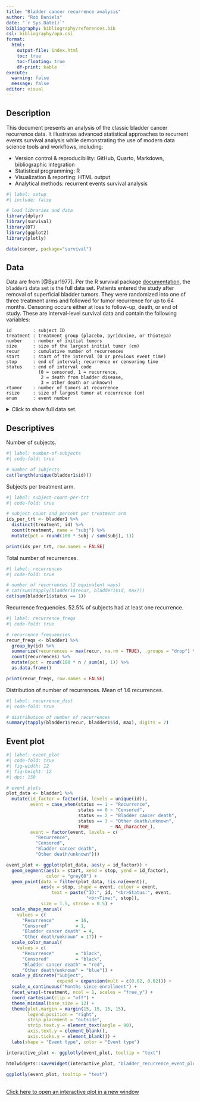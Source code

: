 ```yaml
---
title: "Bladder cancer recurrence analysis"
author: "Rob Daniels"
date: "`r Sys.Date()`"
bibliography: bibliography/references.bib
csl: bibliography/apa.csl
format: 
  html:
    output-file: index.html
    toc: true
    toc-floating: true
    df-print: kable
execute:
  warning: false
  message: false
editor: visual
---
```


## Description

This document presents an analysis of the classic bladder cancer recurrence data. It illustrates advanced statistical approaches to recurrent events survival analysis while demonstrating the use of modern data science tools and workflows, including:

-   Version control & reproducibility: GitHub, Quarto, Markdown, bibliographic integration
-   Statistical programming: R
-   Visualization & reporting: HTML output\
-   Analytical methods: recurrent events survival analysis

```r
#| label: setup
#| include: false

# load libraries and data
library(dplyr)
library(survival)
library(DT)
library(ggplot2)
library(plotly)

data(cancer, package="survival")
```

## Data

Data are from [@Byar1977]. Per the R survival package [documentation](https://rdrr.io/cran/survival/man/bladder.html), the `bladder1` data set is the full data set. Patients entered the study after removal of superficial bladder tumors. They were randomized into one of three treatment arms and followed for tumor recurrence for up to 64 months. Censoring occurs either at loss to follow-up, death, or end of study. These are interval-level survival data and contain the following variables:
```
id        : subject ID
treatment : treatment group (placebo, pyridoxine, or thiotepa)
number    : number of initial tumors
size      : size of the largest initial tumor (cm)
recur     : cumulative number of recurrences
start     : start of the interval (0 or previous event time)
stop      : end of interval; recurrence or censoring time
status    : end of interval code
            (0 = censored, 1 = recurrence, 
             2 = death from bladder disease, 
             3 = other death or unknown)
rtumor    : number of tumors at recurrence
rsize     : size of largest tumor at recurrence (cm)
enum      : event number
```

<details>
<summary>Click to show full data set.</summary>
```r
#| label: full_data
#| echo: false
datatable(bladder1,
          options = list(
            pageLength = 10,
            scrollX = TRUE,
            scrollY = "400px"
            )
)
```
</details>

## Descriptives

Number of subjects.

```r
#| label: number-of-subjects
#| code-fold: true

# number of subjects
cat(length(unique(bladder1$id)))
```

Subjects per treatment arm.

```r
#| label: subject-count-per-trt
#| code-fold: true

# subject count and percent per treatment arm
ids_per_trt <- bladder1 %>%
  distinct(treatment, id) %>%
  count(treatment, name = "subj") %>%
  mutate(pct = round(100 * subj / sum(subj), 1))

print(ids_per_trt, row.names = FALSE)
```

Total number of recurrences.

```r
#| label: recurrences
#| code-fold: true

# number of recurrences (2 equivalent ways)
# cat(sum(tapply(bladder1$recur, bladder1$id, max)))
cat(sum(bladder1$status == 1))
```

Recurrence frequencies. 52.5% of subjects had at least one recurrence.
```r
#| label: recurrence_freqs
#| code-fold: true

# recurrence frequencies
recur_freqs <- bladder1 %>%
  group_by(id) %>%
  summarize(recurrences = max(recur, na.rm = TRUE), .groups = "drop") %>%
  count(recurrences) %>%
  mutate(pct = round(100 * n / sum(n), 1)) %>%
  as.data.frame()

print(recur_freqs, row.names = FALSE)
```

Distribution of number of recurrences.  Mean of 1.6 recurrences.
```r
#| label: recurrence_dist
#| code-fold: true

# distribution of number of recurrences
summary(tapply(bladder1$recur, bladder1$id, max), digits = 2)
```

## Event plot
```r
#| label: event_plot
#| code-fold: true
#| fig-width: 12
#| fig-height: 12
#| dpi: 150

# event plots
plot_data <- bladder1 %>%
  mutate(id_factor = factor(id, levels = unique(id)),
         event = case_when(status == 1 ~ "Recurrence",
                           status == 0 ~ "Censored",
                           status == 2 ~ "Bladder cancer death",
                           status == 3 ~ "Other death/unknown",
                           TRUE        ~ NA_character_),
         event = factor(event, levels = c(
           "Recurrence",
           "Censored",
           "Bladder cancer death",
           "Other death/unknown")))

event_plot <- ggplot(plot_data, aes(y = id_factor)) +
  geom_segment(aes(x = start, xend = stop, yend = id_factor), 
               color = "grey60") + 
  geom_point(data = filter(plot_data, !is.na(event)),
             aes(x = stop, shape = event, colour = event,
                 text = paste("ID:", id, "<br>Status:", event, 
                              "<br>Time:", stop)), 
             size = 1.5, stroke = 0.5) +
  scale_shape_manual(
    values = c(
      "Recurrence"        = 16,
      "Censored"          = 1,
      "Bladder cancer death" = 4,
      "Other death/unknown" = 17)) +
  scale_color_manual(
    values = c(
      "Recurrence"        = "black",
      "Censored"          = "black",
      "Bladder cancer death" = "red",
      "Other death/unknown" = "blue")) +
  scale_y_discrete("Subject",
                   expand = expansion(mult = c(0.02, 0.02))) +
  scale_x_continuous("Months since enrollment") +
  facet_wrap(~treatment, ncol = 1, scales = "free_y") +
  coord_cartesian(clip = "off") +
  theme_minimal(base_size = 12) +
  theme(plot.margin = margin(15, 15, 15, 15),
        legend.position = "right",
        strip.placement = "outside",
        strip.text.y = element_text(angle = 90),
        axis.text.y = element_blank(),
        axis.ticks.y = element_blank()) +
  labs(shape = "Event type", color = "Event type")

interactive_plot <- ggplotly(event_plot, tooltip = "text")

htmlwidgets::saveWidget(interactive_plot, "bladder_recurrence_event_plot.html", selfcontained = TRUE)

ggplotly(event_plot, tooltip = "text")
```
<br>
[Click here to open an interactive plot in a new window](bladder_recurrence_event_plot.html){target="_blank"}